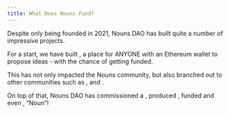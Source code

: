```yaml
---
title: What Does Nouns Fund?
---
```




Despite only being founded in 2021, Nouns DAO has built quite a number of impressive projects.

For a start, we have built <Nutshell children="Prop House" glossaryEntry="content/glossary/prop_house.mdx" />, a place for ANYONE with an Ethereum wallet to propose ideas - with the chance of getting funded.

This has not only impacted the Nouns community, but also branched out to other communities such as <Nutshell children="OCM" />, <Nutshell children="Mfers" /> and <Nutshell children="Cryptoadz" />.

On top of that, Nouns DAO has commissioned a <Nutshell children="comic book series" />, produced <Nutshell children="luxury sunglasses" />, funded <Nutshell children="extreme athletes" /> and even <Nutshell children="named a newly discovered species of frog" />, “Noun”!
